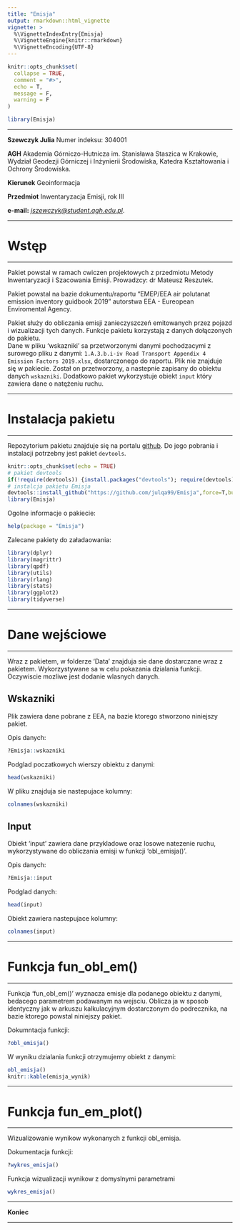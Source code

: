 ```yaml
---
title: "Emisja"
output: rmarkdown::html_vignette
vignette: >
  %\VignetteIndexEntry{Emisja}
  %\VignetteEngine{knitr::rmarkdown}
  %\VignetteEncoding{UTF-8}
---
```


```r
knitr::opts_chunk$set(
  collapse = TRUE,
  comment = "#>",
  echo = T,
  message = F,
  warning = F
)
```

```r
library(Emisja)
```


***

**Szewczyk Julia**
Numer indeksu: 304001

**AGH** Akademia Górniczo-Hutnicza im. Stanisława Staszica w Krakowie, Wydział Geodezji Górniczej i Inżynierii Środowiska, Katedra Kształtowania i Ochrony Środowiska.

**Kierunek** Geoinformacja

**Przedmiot** Inwentaryzacja Emisji, rok III

**e-mail:** *[jszewczyk@student.agh.edu.pl](jszewczyk@student.agh.edu.pl)*.

***
# Wstęp
***

Pakiet powstal w ramach cwiczen projektowych z przedmiotu Metody Inwentaryzacji i Szacowania Emisji. Prowadzcy: dr Mateusz Reszutek.

Pakiet powstal na bazie dokumentu/raportu "EMEP/EEA air polutanat emission inventory guidbook 2019" autorstwa EEA - Eureopean Enviromental Agency.

Pakiet służy do obliczania emisji zanieczyszczeń emitowanych przez pojazd i wizualizacji tych danych. Funkcje pakietu korzystają z danych dołączonych do pakietu.   
Dane w pliku 'wskazniki' sa przetworzonymi danymi pochodzacymi z surowego pliku z danymi:  `1.A.3.b.i-iv Road Transport Appendix 4 Emission Factors 2019.xlsx`, dostarczonego do raportu. Plik nie znajduje się w pakiecie. Został on przetworzony, a nastepnie zapisany do obiektu danych `wskazniki`. Dodatkowo pakiet wykorzystuje obiekt `input` który zawiera dane o natężeniu ruchu.  

***
# Instalacja pakietu
***

Repozytorium pakietu znajduje się na portalu [github](https://github.com/julqa99).
Do jego pobrania i instalacji potrzebny jest pakiet `devtools`.

```r
knitr::opts_chunk$set(echo = TRUE)
# pakiet devtools
if(!require(devtools)) {install.packages("devtools"); require(devtools)}
# instalcja pakietu Emisja
devtools::install_github("https://github.com/julqa99/Emisja",force=T,build_vignettes = T)
library(Emisja)
```

Ogolne informacje o pakiecie:

```r
help(package = "Emisja")
```

Zalecane pakiety do załadaowania:

```r
library(dplyr)
library(magrittr)
library(qpdf)
library(utils)
library(rlang)
library(stats)
library(ggplot2)
library(tidyverse)
```

***
# Dane wejściowe 
***

Wraz z pakietem, w folderze 'Data' znajduja sie dane dostarczane wraz z pakietem. Wykorzystywane sa w celu pokazania dzialania funkcji.
Oczywiscie mozliwe jest dodanie wlasnych danych.
        
## Wskazniki

Plik zawiera dane pobrane z EEA, na bazie ktorego stworzono niniejszy pakiet.

Opis danych:
```r
?Emisja::wskazniki
```

Podglad poczatkowych wierszy obiektu z danymi:
```r
head(wskazniki)
```

W pliku znajduja sie nastepujace kolumny:
```r
colnames(wskazniki)
```

## Input

Obiekt 'input' zawiera dane przykladowe oraz losowe natezenie ruchu, wykorzystywane do obliczania emisji w funkcji 'obl_emisja()'. 

Opis danych:
```r
?Emisja::input
```
Podglad danych:
```r
head(input)
```

Obiekt zawiera nastepujace kolumny:
```r
colnames(input)
```

***
# Funkcja fun_obl_em()
***

Funkcja 'fun_obl_em()' wyznacza emisje dla podanego obiektu z danymi, bedacego parametrem podawanym na wejsciu. Oblicza ja w sposob identyczny jak w arkuszu kalkulacyjnym dostarczonym do podrecznika, na bazie ktorego powstal niniejszy pakiet.

Dokumntacja funkcji:
```r
?obl_emisja()
```

W wyniku dzialania funkcji otrzymujemy obiekt z danymi:
```r
obl_emisja()
knitr::kable(emisja_wynik)
```

***
# Funkcja fun_em_plot()
***

Wizualizowanie wynikow wykonanych z funkcji obl_emisja. 

Dokumentacja funkcji:
```r
?wykres_emisja()
```

Funkcja wizualizacji wynikow z domyslnymi parametrami
```r
wykres_emisja() 
```

***

**Koniec**

***
